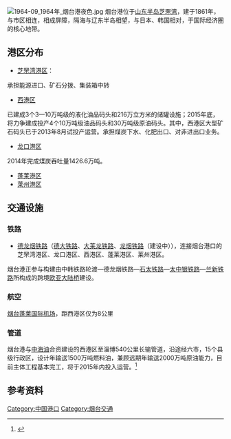 
{{Infobox Port
|name        = 烟台港
|image       = 烟台港保税区 6588.jpg
|imagesize   = 250px
|caption     = 烟台港保税区
|country     = {{PRC}}
|location    = [[烟台市|烟台市]][[芝罘湾|芝罘湾]]
|coordinates = {{coord|37|32|N|121|23|E|display=inline,title|region:CN-33_type:landmark_scale:500000}}
|locode=CNYTG<ref name="unlocode">{{Cite web|title=UNLOCODE (CN) - CHINA|url=https://service.unece.org/trade/locode/cn.htm|access-date=2021-09-09|work=service.unece.org|archive-date=2021-06-09|archive-url=https://web.archive.org/web/20210609211532/https://service.unece.org/trade/locode/cn.htm|dead-url=no}}</ref>

|opened    = 1861年
|type      = [[海港|海港]]
|operated  = [[烟台港（集团）有限公司|烟台港（集团）有限公司]]
|berths    = 
|piers     = 
|blankdetailstitle1 = 业务范围
|blankdetails1      = [[集装箱|集装箱]]、[[煤炭|煤炭]]、[[原油|原油]]、[[铁矿石|铁矿石]]、[[粮食|粮食]]等[[物流|物流]]和国际国内[[客运|客运]]
|blankdetailstitle2 = 
|blankdetails2      = 
|blankdetailstitle3 = 
|blankdetails3      =

|cargotonnage    = 
|containervolume = 
|website         = 
}}
{{Infobox border port
|name                      = 烟台水运（海港）口岸
|photo                     = 
|country                   = {{PRC}}
|location                  = [[山东省|山东省]][[烟台市|烟台市]]
|type                      = 国家一类水运口岸
|border_guard              = 山东省公安边防总队
|customs                   = [[青岛海关|青岛海关]]
|opened                    = 1953年3月
| stat_import-export_value = 
| stat_passenger           = 24.41万人
| stat_cargo               = 5331.1万吨
| stat_container           = 189.62万标箱
| stat_vehicle             = 3,605艘次
| stat_year                = 2016<ref name="口岸年鉴2017">{{cite book |author1=国家口岸管理办公室 |author2=中国口岸协会 |title=《中国口岸年鉴2017》 |location=[[北京市|北京]] |publisher=[[中国海关出版社|中国海关出版社]] |date=2017.12 |page=354 |isbn=978-7-5175-0240-1}}</ref>
}}
{{commons category|Port of Yantai}}
[[File:1964-09_1964年_烟台港夜色.jpg|thumb]]
烟台港位于[[山东半岛|山东半岛]][[芝罘湾|芝罘湾]]，建于1861年，与市区相连，相成屏障，隔海与辽东半岛相望，与日本、韩国相对，于国际经济圈的核心地带。

== 港区分布 ==
*[[芝罘湾港区|芝罘湾港区]]：
承担能源进口、矿石分拨、集装箱中转

*[[西港区|西港区]]
已建成3个3—10万吨级的液化油品码头和216万立方米的储罐设施；2015年底，将力争建成投产4个10万吨级油品码头和30万吨级原油码头。其中，西港区大型矿石码头已于2013年8月试投产运营。承担煤炭下水、化肥出口、对非进出口业务。

*[[龙口港区|龙口港区]]
2014年完成煤炭吞吐量1426.6万吨。

*[[蓬莱港区|蓬莱港区]]
*[[莱州港区|莱州港区]]

== 交通设施 ==
===铁路===
*[[德龙烟铁路|德龙烟铁路]]（[[德大铁路|德大铁路]]、[[大莱龙铁路|大莱龙铁路]]、[[龙烟铁路|龙烟铁路]]（建设中）），连接烟台港口的芝罘湾港区、龙口港区、西港区、蓬莱港区、莱州港区。
烟台港正参与构建由中韩铁路轮渡—德龙烟铁路—[[石太铁路|石太铁路]]—[[太中银铁路|太中银铁路]]—[[兰新铁路|兰新铁路]]所构成的跨境[[欧亚大陆桥|欧亚大陆桥]]建设。

===航空===
[[烟台蓬莱国际机场|烟台蓬莱国际机场]]，距西港区仅为8公里

===管道===
烟台港与[[中海油|中海油]]合资建设的西港区至淄博540公里长输管道，沿途经六市，15个县级行政区，设计年输送1500万吨燃料油，兼顾远期年输送2000万吨原油能力，目前主体工程基本完工，将于2015年内投入运营。<ref>{{Cite news|url=http://www.jiaodong.net/news/system/2015/04/18/012670901.shtml|title=烟台港对接"一带一路" 融入跨境欧亚大陆桥建设|publisher=胶东在线|date=2015年4月18日|accessdate=2015年4月18日|archive-date=2020年4月16日|archive-url=https://web.archive.org/web/20200416202506/http://www.jiaodong.net/news/system/2015/04/18/012670901.shtml|dead-url=no}}</ref>

==参考资料==
{{reflist}}

{{中華人民共和國港口}}
{{中华人民共和国国境口岸|水运}}

[[Category:中国港口|Category:中国港口]]
[[Category:烟台交通|Category:烟台交通]]